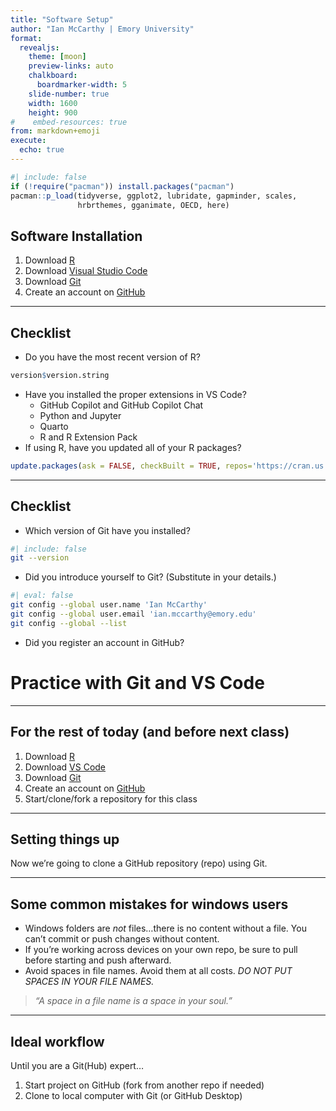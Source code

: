 ```yaml
---
title: "Software Setup"
author: "Ian McCarthy | Emory University"
format: 
  revealjs:
    theme: [moon]
    preview-links: auto
    chalkboard:
      boardmarker-width: 5
    slide-number: true
    width: 1600
    height: 900    
#    embed-resources: true
from: markdown+emoji
execute: 
  echo: true
---
```


```r
#| include: false
if (!require("pacman")) install.packages("pacman")
pacman::p_load(tidyverse, ggplot2, lubridate, gapminder, scales,
               hrbrthemes, gganimate, OECD, here)
```

## Software Installation

1. Download [R](https://www.r-project.org/)
2. Download [Visual Studio Code](https://code.visualstudio.com/)
3. Download [Git](https://git-scm.com/downloads)
4. Create an account on [GitHub](https://github.com/)

---

## Checklist

- Do you have the most recent version of R?
```r
version$version.string
```

- Have you installed the proper extensions in VS Code?
  - GitHub Copilot and GitHub Copilot Chat
  - Python and Jupyter
  - Quarto
  - R and R Extension Pack

- If using R, have you updated all of your R packages? 
```r
update.packages(ask = FALSE, checkBuilt = TRUE, repos='https://cran.us.r-project.org')
```
  

---

## Checklist

- Which version of Git have you installed?
```bash
#| include: false
git --version
```

- Did you introduce yourself to Git? (Substitute in your details.)
```bash
#| eval: false
git config --global user.name 'Ian McCarthy'
git config --global user.email 'ian.mccarthy@emory.edu'
git config --global --list
```

- Did you register an account in GitHub?



# Practice with Git and VS Code


---

## For the rest of today (and before next class)

1. Download [R](https://www.r-project.org/)
2. Download [VS Code](https://code.visualstudio.com/)
3. Download [Git](https://git-scm.com/downloads)
4. Create an account on [GitHub](https://github.com/)
5. Start/clone/fork a repository for this class 


---

## Setting things up

Now we're going to clone a GitHub repository (repo) using Git. 

---

## Some common mistakes for windows users

- Windows folders are *not* files...there is no content without a file. You can't commit or push changes without content.
- If you're working across devices on your own repo, be sure to pull before starting and push afterward.
- Avoid spaces in file names. Avoid them at all costs. *DO NOT PUT SPACES IN YOUR FILE NAMES.*

>*"A space in a file name is a space in your soul."*


---

## Ideal workflow

Until you are a Git(Hub) expert...

1. Start project on GitHub (fork from another repo if needed)
2. Clone to local computer with Git (or GitHub Desktop)

